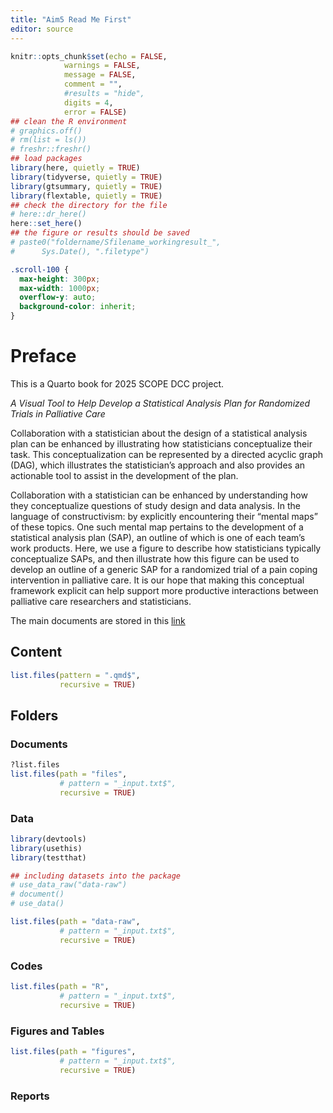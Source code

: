 ```yaml
---
title: "Aim5 Read Me First"
editor: source
---
```


```r
knitr::opts_chunk$set(echo = FALSE,
            warnings = FALSE,
            message = FALSE,
            comment = "",
            #results = "hide",
            digits = 4,
            error = FALSE)
## clean the R environment
# graphics.off()
# rm(list = ls())
# freshr::freshr()
## load packages
library(here, quietly = TRUE)
library(tidyverse, quietly = TRUE)
library(gtsummary, quietly = TRUE)
library(flextable, quietly = TRUE)
## check the directory for the file
# here::dr_here()
here::set_here()
## the figure or results should be saved 
# paste0("foldername/Sfilename_workingresult_", 
#      Sys.Date(), ".filetype")
```

```css
.scroll-100 {
  max-height: 300px;
  max-width: 1000px;
  overflow-y: auto;
  background-color: inherit;
}
```

# Preface {.unnumbered}

This is a Quarto book for 2025 SCOPE DCC project.

*A Visual Tool to Help Develop a Statistical Analysis Plan for Randomized Trials in Palliative Care*

Collaboration with a statistician about the design of a statistical analysis plan can be enhanced by illustrating how statisticians conceptualize their task. This conceptualization can be represented by a directed acyclic graph (DAG), which illustrates the statistician’s approach and also provides an actionable tool to assist in the development of the plan.

Collaboration with a statistician can be enhanced by understanding how they conceptualize questions of study design and data analysis. In the language of constructivism: by explicitly encountering their “mental maps” of these topics. One such mental map pertains to the development of a statistical analysis plan (SAP), an outline of which is one of each team’s work products. Here, we use a figure to describe how statisticians typically conceptualize SAPs, and then illustrate how this figure can be used to develop an outline of a generic SAP for a randomized trial of a pain coping intervention in palliative care. It is our hope that making this conceptual framework explicit can help support more productive interactions between palliative care researchers and statisticians.

The main documents are stored in this [link](https://olucdenver-my.sharepoint.com/shared?listurl=https%3A%2F%2Folucdenver%2Esharepoint%2Ecom%2Fsites%2FSCOPEDCC%2FShared%20Documents)

## Content {.unnumbered}

```r
list.files(pattern = ".qmd$", 
           recursive = TRUE)
```

<!-- -   Activity Log -->

<!-- -   Administrative Information -->

<!--     -   Analytic Plan Template -->

<!--     -   Study Information -->

<!--     -   Roles and Responsibilities -->

<!--     -   SAP Information -->

<!--     -   Project Information -->

<!--     -   Investigator Agreement -->

<!--     -   Signatures -->

<!-- -   Study Overview -->

<!--     -   Background -->

<!--     -   Aims and Hypotheses -->

<!--     -   Interested Aariables -->

<!--     -   Causal DAG -->

<!-- -   Study Methods -->

<!--     -   Study Design -->

<!--     -   Sample Size -->

<!--     -   Interim Analyses -->

<!--     -   Data -->

<!--     -   Missing Data -->

<!--     -   Simulations -->

<!-- -   Statistical Analysis -->

<!--     -   Significance -->

<!--     -   Descriptive Statistics -->

<!--     -   Analysis Methods -->

<!--     -   Additional -->

<!--     -   Sensitivity Analysis -->

<!--     -   Exploratory Analysis -->

<!--     -   Software -->

<!--     -   Others -->

<!-- -   Tables and Figures -->

<!--     -   Tables Shells -->

<!--     -   Tables -->

<!--     -   Figures -->

<!--     -   Examples -->

<!-- -   Additional Information -->

<!--     -   Appendices -->

<!--     -   Glossary -->

<!--     -   Addenda -->

<!-- -   References -->

## Folders {.unnumbered}

### Documents {.unnumbered}

```r
?list.files
list.files(path = "files", 
           # pattern = "_input.txt$", 
           recursive = TRUE)
```

### Data {.unnumbered}

```r
library(devtools)
library(usethis)
library(testthat)

## including datasets into the package
# use_data_raw("data-raw")
# document()
# use_data()

list.files(path = "data-raw", 
           # pattern = "_input.txt$", 
           recursive = TRUE)

```

### Codes {.unnumbered}

```r
list.files(path = "R", 
           # pattern = "_input.txt$", 
           recursive = TRUE)
```

### Figures and Tables {.unnumbered}

```r
list.files(path = "figures", 
           # pattern = "_input.txt$", 
           recursive = TRUE)
```

### Reports {.unnumbered}
